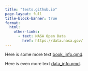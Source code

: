 ```yaml
---
title: "tests.github.io"
page-layout: full
title-block-banner: true
format:
  html:
    other-links:
      - text: NASA Open Data
        href: https://data.nasa.gov/
---
```



Here is some more text [book_info.qmd](book_info.qmd).  

Here is even more text [data_info.qmd](data_info.qmd).